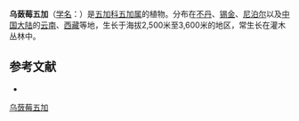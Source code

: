 {{Speciesbox
| name = 乌蔹莓五加
| status = 
| status_system = 
| image = 
| genus = Eleutherococcus
| species = cissifolius
| authority = (Griff.)
}}

'''乌蔹莓五加'''（[[学名|学名]]：{{lang|la|''Eleutherococcus cissifolius''}}）是[[五加科|五加科]][[五加属|五加属]]的植物。分布在[[不丹|不丹]]、[[锡金|锡金]]、[[尼泊尔|尼泊尔]]以及[[中国大陆|中国大陆]]的[[云南|云南]]、[[西藏|西藏]]等地，生长于海拔2,500米至3,600米的地区，常生长在灌木丛林中。

== 参考文献 ==
<div class="references-small">
* {{FRPS|乌蔹莓五加}}
</div>
{{Taxonbar|from=Q10878069}}

[[Category:五加属|乌蔹莓五加]]


{{Apiales-stub}}
